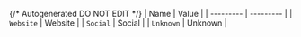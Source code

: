 {/* Autogenerated DO NOT EDIT  */}
| Name      | Value     |
| --------- | --------- |
| `Website` | Website   |
| `Social`  | Social    |
| `Unknown` | Unknown   |
